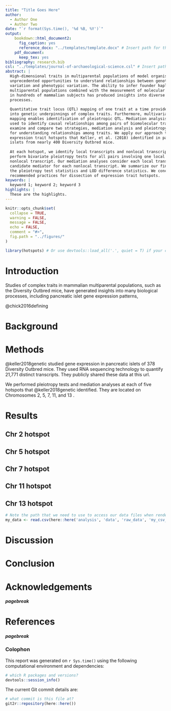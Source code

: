 ```yaml
---
title: "Title Goes Here"
author:
  - Author One
  - Author Two
date: "`r format(Sys.time(), '%d %B, %Y')`"
output: 
    bookdown::html_document2:
      fig_caption: yes
      reference_docx: "../templates/template.docx" # Insert path for the DOCX file
    pdf_document:
      keep_tex: yes
bibliography: research.bib
csl: "../templates/journal-of-archaeological-science.csl" # Insert path for the bib-style
abstract: |
  High-dimensional traits in multiparental populations of model organisms offer 
  unprecedented opportunities to understand relationships between genotypic 
  variation and phenotypic variation. The ability to infer founder haplotypes in 
  multiparental populations combined with the measurement of molecular phenotypes 
  in hundreds of mammalian subjects has produced insights into diverse biological 
  processes.
  
  Quantitative trait locus (QTL) mapping of one trait at a time provides insights 
  into genetic underpinnings of complex traits. Furthermore, multivariate QTL
  mapping enables identification of pleiotropic QTL. Mediation analysis is widely 
  used to identify causal relationships among pairs of biomolecular traits. We 
  examine and compare two strategies, mediation analysis and pleiotropy testing, 
  for understanding relationships among traits. We apply our approach to five 
  expression trait hotspots that Keller, et al. (2018) identified in pancreatic 
  islets from nearly 400 Diversity Outbred mice. 
  
  At each hotspot, we identify local transcripts and nonlocal transcripts. We then 
  perform bivariate pleiotropy tests for all pairs involving one local and one 
  nonlocal transcript. Our mediation analyses consider each local transcript as a 
  candidate mediator for each nonlocal transcript. We summarize our findings with 
  the pleiotropy test statistics and LOD difference statistics. We conclude with 
  recommended practices for dissection of expression trait hotspots.
keywords: |
  keyword 1; keyword 2; keyword 3
highlights: |
  These are the highlights. 
---
```



<!-- This is the format for text comments that will be ignored during renderings. Do not put R code in these comments because it will not be ignored. -->

```r
knitr::opts_chunk$set(
  collapse = TRUE,
  warning = FALSE,
  message = FALSE,
  echo = FALSE,
  comment = "#>",
  fig.path = "../figures/"
)

library(hotspots) # Or use devtools::load_all('.', quiet = T) if your code is in script files, rather than as functions in the `/R` diretory
```

# Introduction



Studies of complex traits in mammalian multiparental populations, such as the Diversity Outbred mice, have generated insights into many biological processes, including pancreatic islet gene expression patterns, <!-- look at articles that cite DO papers  -->

@chick2016defining 


# Background


# Methods

@keller2018genetic studied gene expression in pancreatic islets of 378 Diversity Outbred mice. They used RNA sequencing technology to quantify 21,771 distinct transcripts. They publicly shared these data at this url. 

We performed pleiotropy tests and mediation analyses at each of five hotspots that @keller2018genetic identified. They are located on Chromosomes 2, 5, 7, 11, and 13 .







# Results


## Chr 2 hotspot




## Chr 5 hotspot




## Chr 7 hotspot




## Chr 11 hotspot




## Chr 13 hotspot




```r
# Note the path that we need to use to access our data files when rendering this document
my_data <- read.csv(here::here('analysis', 'data', 'raw_data', 'my_csv_file.csv'))
```

# Discussion

# Conclusion

# Acknowledgements

<!-- The following line inserts a page break when the output is MS Word. For page breaks in PDF, use \newpage on its own line.  -->
##### pagebreak

# References 
<!-- The following line ensures the references appear here for the MS Word or HTML output files, rather than right at the end of the document (this will not work for PDF files):  -->
<div id="refs"></div>

##### pagebreak

### Colophon

This report was generated on `r Sys.time()` using the following computational environment and dependencies: 

```r
# which R packages and versions?
devtools::session_info()
```

The current Git commit details are:

```r
# what commit is this file at? 
git2r::repository(here::here())
```
